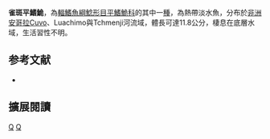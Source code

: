 {{Speciesbox 
| taxon = Amphilius lentiginosus
| status = DD
| status_system = IUCN3.1
| authority = [[Trewavas|Trewavas]], 1936
| synonyms = 
}}

'''雀斑平鰭鮠'''，為[[輻鰭魚綱|輻鰭魚綱]][[鯰形目|鯰形目]][[平鰭鮠科|平鰭鮠科]]的其中一[[種|種]]，為熱帶淡水魚，分布於[[非洲|非洲]][[安哥拉|安哥拉]]Cuvo、Luachimo與Tchmenji河流域，體長可達11.8公分，棲息在底層水域，生活習性不明。

==参考文献==
*{{FishBase_species|genus=Amphilius|species=lentiginosus|year=2014|month=10}}

== 擴展閱讀 ==
{{refbegin}}
{{wikispecies-inline|Amphilius lentiginosus|雀斑平鰭鮠}}
{{refend}}
{{Taxonbar|from=Q5509597}}

[[Category:IUCN红色名录数据缺乏物种|Q]]
[[Category:平鰭鮠屬|Q]]


{{Siluriformes-stub}}